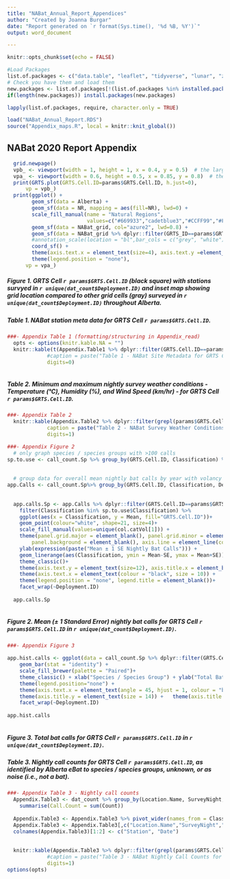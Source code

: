 ```yaml
---
title: "NABat_Annual_Report_Appendices"
author: "Created by Joanna Burgar"
date: "Report generated on `r format(Sys.time(), '%d %B, %Y')`"
output: word_document

---
```

```r

knitr::opts_chunk$set(echo = FALSE)

#Load Packages
list.of.packages <- c("data.table", "leaflet", "tidyverse", "lunar", "zoo", "colortools", "lubridate", "camtrapR", "circular", "RColorBrewer", "Cairo", "viridis", "knitr", "sf","osmdata", "ggspatial", "ggmap","gridExtra", "grid")
# Check you have them and load them
new.packages <- list.of.packages[!(list.of.packages %in% installed.packages()[,"Package"])]
if(length(new.packages)) install.packages(new.packages)

lapply(list.of.packages, require, character.only = TRUE)

load("NABat_Annual_Report.RDS")
source("Appendix_maps.R", local = knitr::knit_global())

```

## NABat 2020 Report Appendix

``` r
  grid.newpage()
  vpb_ <- viewport(width = 1, height = 1, x = 0.4, y = 0.5)  # the larger map
  vpa_ <- viewport(width = 0.6, height = 0.5, x = 0.85, y = 0.8)  # the inset in upper right
  print(GRTS.plot(GRTS.Cell.ID=params$GRTS.Cell.ID, h.just=0), 
      vp = vpb_)
  print(ggplot() + 
        geom_sf(data = Alberta) +
        geom_sf(data = NR, mapping = aes(fill=NR), lwd=0) + 
        scale_fill_manual(name = "Natural Regions",
                          values=c("#669933","cadetblue3","#CCFF99","#FFCC66","chocolate1","#CC3333"))+
        geom_sf(data = NABat_grid, col="azure2", lwd=0.8) +
        geom_sf(data = NABat_grid %>% dplyr::filter(GRTS_ID==params$GRTS.Cell.ID), col="black", lwd=1) +
        #annotation_scale(location = "bl",bar_cols = c("grey", "white")) +
        coord_sf() +
        theme(axis.text.x = element_text(size=4), axis.text.y =element_text(size=5))+
        theme(legend.position = "none"),
      vp = vpa_)
```

##### Figure 1. GRTS Cell `r params$GRTS.Cell.ID` (black square) with stations survyed in `r unique(dat_count$Deployment.ID)` and inset map showing grid location compared to other grid cells (gray) surveyed in `r unique(dat_count$Deployment.ID)` throughout Alberta. 


##### Table 1. NABat station meta data for GRTS Cell `r params$GRTS.Cell.ID`.  

``` r
###- Appendix Table 1 (formatting/structuring in Appendix_read)
  opts <- options(knitr.kable.NA = "")
  knitr::kable(t(Appendix.Table1 %>% dplyr::filter(GRTS.Cell.ID==params$GRTS.Cell.ID) %>% select(-GRTS.Cell.ID)),
             #caption = paste("Table 1 - NABat Site Metadata for GRTS Cell",params$GRTS.Cell.ID),
             digits=0)
  
```


##### Table 2. Minimum and maximum nightly survey weather conditions - Temperature (°C), Humidity (%), and Wind Speed (km/hr) - for GRTS Cell `r params$GRTS.Cell.ID`.  

``` r
  
###- Appendix Table 2
  knitr::kable(Appendix.Table2 %>% dplyr::filter(grepl(params$GRTS.Cell.ID, Location.Name)) %>% select(-Location.Name),
             caption = paste("Table 2 - NABat Survey Weather Conditions for GRTS Cell",params$GRTS.Cell.ID),
             digits=1)
```



``` r
###- Appendix Figure 2
  # only graph species / species groups with >100 calls
sp.to.use <- call_count.Sp %>% group_by(GRTS.Cell.ID, Classification) %>% summarise(Sum = sum(Count)) %>% filter(Sum>100)
  
  
  # group data for overall mean nightly bat calls by year with volancy
app.Calls <- call_count.Sp%>% group_by(GRTS.Cell.ID, Classification, Deployment.ID) %>% summarise(Mean = mean(Count), SE = se(Count))
  
  
  app.calls.Sp <- app.Calls %>% dplyr::filter(GRTS.Cell.ID==params$GRTS.Cell.ID) %>% 
    filter(Classification %in% sp.to.use$Classification) %>%
    ggplot(aes(x = Classification, y = Mean, fill="GRTS.Cell.ID"))+
    geom_point(colour="white", shape=21, size=4)+
    scale_fill_manual(values=unique(col.catVol[1])) +
    theme(panel.grid.major = element_blank(), panel.grid.minor = element_blank(),
        panel.background = element_blank(), axis.line = element_line(colour = "black")) +
    ylab(expression(paste("Mean ± 1 SE Nightly Bat Calls"))) +
    geom_linerange(aes(Classification, ymin = Mean-SE, ymax = Mean+SE)) +
    theme_classic()+
    theme(axis.text.y = element_text(size=12), axis.title.x = element_blank())+
    theme(axis.text.x = element_text(colour = "black", size = 10)) +
    theme(legend.position = "none", legend.title = element_blank())+
    facet_wrap(~Deployment.ID)
  
  app.calls.Sp
  
```  
  
##### Figure 2. Mean (± 1 Standard Error) nightly bat calls for GRTS Cell `r params$GRTS.Cell.ID` in `r unique(dat_count$Deployment.ID)`. 
  
``` r
###- Appendix Figure 3
  
app.hist.calls <- ggplot(data = call_count.Sp %>% dplyr::filter(GRTS.Cell.ID==params$GRTS.Cell.ID), aes(x = Classification, y = Count, fill= Location.Name)) + 
    geom_bar(stat = "identity") +
    scale_fill_brewer(palette = "Paired")+
    theme_classic() + xlab("Species / Species Group") + ylab("Total Bat Calls") +
    theme(legend.position="none") +
    theme(axis.text.x = element_text(angle = 45, hjust = 1, colour = "black", size = 10)) +
    theme(axis.title.y = element_text(size = 14)) +   theme(axis.title.x = element_blank())+
    facet_wrap(~Deployment.ID)
  
app.hist.calls
  
```

##### Figure 3. Total bat calls for GRTS Cell `r params$GRTS.Cell.ID` in `r unique(dat_count$Deployment.ID)`. 


##### Table 3. Nightly call counts for GRTS Cell `r params$GRTS.Cell.ID`, as identified by Alberta eBat to species / species groups, unknown, or as noise (i.e., not a bat).

``` r
###- Appendix Table 3 - Nightly call counts
  Appendix.Table3 <- dat_count %>% group_by(Location.Name, SurveyNight, Classification) %>%
    summarise(Call.Count = sum(Count))
  
  Appendix.Table3 <- Appendix.Table3 %>% pivot_wider(names_from = Classification, values_from = Call.Count)
  Appendix.Table3 <- Appendix.Table3[,c("Location.Name","SurveyNight","EPFU", "EPFU-LANO", "LANO", "LACI", "LABO", "LABO-MYLU", "MYLU","MYCA", "MYCI", "MYEV","MYEV-MYSE", "MYSE", "MYVO", "Myotis 40k", "unknown","noise")]
  colnames(Appendix.Table3)[1:2] <- c("Station", "Date")
  
  
  knitr::kable(Appendix.Table3 %>% dplyr::filter(grepl(params$GRTS.Cell.ID, Station)),
             #caption = paste("Table 3 - NABat Nightly Call Counts for GRTS Cell",i),
             digits=1)
options(opts)


```
